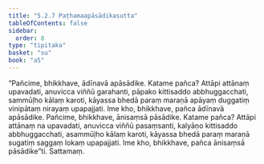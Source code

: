 ```yaml
---
title: "5.2.7 Paṭhamaapāsādikasutta"
tableOfContents: false
sidebar:
  order: 8
type: "tipitaka"
basket: "su"
book: "a5"
---
```



<DynamicBreadcrumb />

<Division number="217" book="a5" bookNo="16" page="223">

<Paragraph number="1245" book="a5">
“Pañcime, bhikkhave, ādīnavā apāsādike. Katame pañca? Attāpi attānaṃ upavadati, anuvicca viññū garahanti, pāpako kittisaddo abbhuggacchati, sammūḷho kālaṃ karoti, kāyassa bhedā paraṃ maraṇā apāyaṃ duggatiṃ vinipātaṃ nirayaṃ upapajjati. Ime kho, bhikkhave, pañca ādīnavā apāsādike.
</Paragraph>

<Paragraph number="1246" book="a5">
Pañcime, bhikkhave, ānisaṃsā pāsādike. Katame pañca? Attāpi attānaṃ na upavadati, anuvicca viññū pasaṃsanti, kalyāṇo kittisaddo abbhuggacchati, asammūḷho kālaṃ karoti, kāyassa bhedā paraṃ maraṇā sugatiṃ saggaṃ lokaṃ upapajjati. Ime kho, bhikkhave, pañca ānisaṃsā pāsādike”ti.

</Paragraph>
</Division>

<Paragraph number="1247" type="center" book="a5">
Sattamaṃ.
</Paragraph>